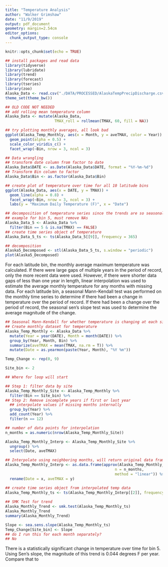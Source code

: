 ```yaml
---
title: "Temperature Analysis"
author: "Walker Grimshaw"
date: "11/9/2019"
output: pdf_document
geometry: margin=2.54cm
editor_options: 
  chunk_output_type: console
---
```


```r
knitr::opts_chunk$set(echo = TRUE)
```

```r
## install packages and read data
library(tidyverse)
library(lubridate)
library(trend)
library(forecast)
library(tseries)
library(zoo)
Alaska_Data <- read.csv("./DATA/PROCESSED/AlaskaTempPrecipDischarge.csv")
theme_set(theme_bw())
```

```r
## OLD CODE NOT NEEDED
## add rolling mean temperature column
Alaska_Data <- mutate(Alaska_Data,
                      TMAX_roll = rollmean(TMAX, 60, fill = NA))

## try plotting monthly averages, all look bad
ggplot(Alaska_Temp_Monthly, aes(x = Month, y = aveTMAX, color = Year)) +
  geom_point(alpha = 0.5) +
  scale_color_viridis_c() +
  facet_wrap(~Bin, nrow = 3, ncol = 3)

```


```r
## Data wrangling
## transform date column from factor to date
Alaska_Data$DATE <- as.Date(Alaska_Data$DATE, format = "%Y-%m-%d")
## Transform Bin column to factor
Alaska_Data$Bin <- as.factor(Alaska_Data$Bin)

## create plot of temperature over time for all 10 latitude bins
ggplot(Alaska_Data, aes(x = DATE, y = TMAX)) +
  geom_line(alpha = 0.8) +
  facet_wrap(~Bin, nrow = 3, ncol = 3) +
  labs(y = "Maximum Daily Temperature (F)", x = "Date")

```

```r
## decomposition of temperature series since the trends are so seasonal
## example for bin 5, must remove NAs
Alaska_Data_5 <- Alaska_Data %>%
  filter(Bin == 5 & is.na(TMAX) == FALSE)
## create time series object of temperature
Alaska_Data_5_ts <- ts(Alaska_Data_5[[9]], frequency = 365)

## decomposition
Alaska5_Decomposed <- stl(Alaska_Data_5_ts, s.window = "periodic")
plot(Alaska5_Decomposed)
```

For each latitude bin, the monthly average maximum temperature was calculated. If there were large gaps of multiple years in the period of record, only the more recent data were used. However, if there were shorter data gaps of less than one year in length, linear interpolation was used to estimate the average monthly temperature for any months with missing data. For each latitude bin, a seasonal Mann-Kendall test was performed on the monthly time series to determine if there had been a change in temperature over the period of record. If there had been a change over the period of record, the seasonal sen's slope test was used to determine the average magnitude of the change.

```r
## Seasonal Mann-Kendall for whether temperature is changing at each site
## Create monthly dataset for temperature
Alaska_Temp_Monthly <- Alaska_Data %>%
  mutate(Year = year(DATE), Month = month(DATE)) %>%
  group_by(Year, Month, Bin) %>%
  summarize(aveTMAX = mean(TMAX, na.rm = T)) %>%
  mutate(Date = as.yearmon(paste(Year, Month), "%Y %m"))

Temp_Change <- rep(0, 9)

Site_bin <- 2

## Where for loop will start

## Step 1: filter data by site
Alaska_Temp_Monthly_Site <- Alaska_Temp_Monthly %>%
  filter(Bin == Site_bin) %>%
## Step 2: Remove incomplete years if first or last year
  ## interpolate values if missing months internally
  group_by(Year) %>%
  add_count(Year) %>%
  filter(n == 12)

## number of data points for interpolation
n_months = as.numeric(nrow(Alaska_Temp_Monthly_Site))

Alaska_Temp_Monthly_Interp <- Alaska_Temp_Monthly_Site %>%
  ungroup() %>%
  select(Date, aveTMAX)

## Interpolate using neighboring months, will return original data frame if complete
Alaska_Temp_Monthly_Interp <- as.data.frame(approx(Alaska_Temp_Monthly_Interp,
                                                 n = n_months,
                                                 method = "linear")) %>%
  rename(Date = x, aveTMAX = y)

## create time series object from interpolated temp data
Alaska_Temp_Monthly_ts <- ts(Alaska_Temp_Monthly_Interp[[2]], frequency = 12)
  
## SMK Test for trend
Alaska_Monthly_Trend <- smk.test(Alaska_Temp_Monthly_ts)
Alaska_Monthly_Trend
summary(Alaska_Monthly_Trend)

Slope <- sea.sens.slope(Alaska_Temp_Monthly_ts)
Temp_Change[Site_bin] <- Slope
## do I run this for each month separately?
## No
```
There is a statistically significant change in temperature over time for bin 5. Using Sen's slope, the magnitude of this trend is 0.044 degrees F per year. Compare that to 
